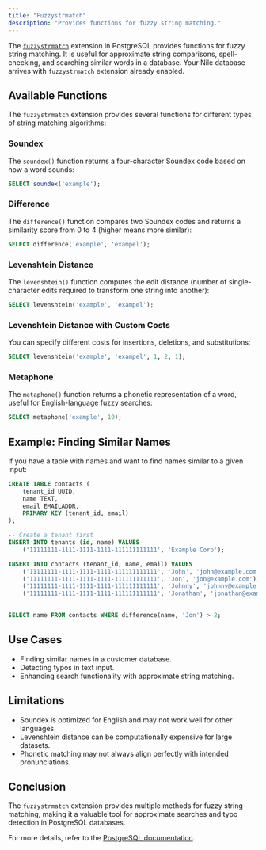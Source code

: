 ```yaml
---
title: "Fuzzystrmatch"
description: "Provides functions for fuzzy string matching."
---
```

The [`fuzzystrmatch`](https://www.postgresql.org/docs/current/fuzzystrmatch.html) extension in PostgreSQL provides functions for fuzzy string matching. It is useful for approximate string comparisons, spell-checking, and searching similar words in a database.
Your Nile database arrives with `fuzzystrmatch` extension already enabled.

## Available Functions
The `fuzzystrmatch` extension provides several functions for different types of string matching algorithms:

### Soundex
The `soundex()` function returns a four-character Soundex code based on how a word sounds:

```sql
SELECT soundex('example');
```

### Difference
The `difference()` function compares two Soundex codes and returns a similarity score from 0 to 4 (higher means more similar):

```sql
SELECT difference('example', 'exampel');
```

### Levenshtein Distance
The `levenshtein()` function computes the edit distance (number of single-character edits required to transform one string into another):

```sql
SELECT levenshtein('example', 'exampel');
```

### Levenshtein Distance with Custom Costs
You can specify different costs for insertions, deletions, and substitutions:

```sql
SELECT levenshtein('example', 'exampel', 1, 2, 1);
```

### Metaphone
The `metaphone()` function returns a phonetic representation of a word, useful for English-language fuzzy searches:

```sql
SELECT metaphone('example', 10);
```

## Example: Finding Similar Names
If you have a table with names and want to find names similar to a given input:

```sql
CREATE TABLE contacts (
    tenant_id UUID,
    name TEXT,
    email EMAILADDR,
    PRIMARY KEY (tenant_id, email)
);

-- Create a tenant first
INSERT INTO tenants (id, name) VALUES 
    ('11111111-1111-1111-1111-111111111111', 'Example Corp');

INSERT INTO contacts (tenant_id, name, email) VALUES
    ('11111111-1111-1111-1111-111111111111', 'John', 'john@example.com'),
    ('11111111-1111-1111-1111-111111111111', 'Jon', 'jon@example.com'),
    ('11111111-1111-1111-1111-111111111111', 'Johnny', 'johnny@example.com'),
    ('11111111-1111-1111-1111-111111111111', 'Jonathan', 'jonathan@example.com');
    

SELECT name FROM contacts WHERE difference(name, 'Jon') > 2;
```

## Use Cases
- Finding similar names in a customer database.
- Detecting typos in text input.
- Enhancing search functionality with approximate string matching.

## Limitations
- Soundex is optimized for English and may not work well for other languages.
- Levenshtein distance can be computationally expensive for large datasets.
- Phonetic matching may not always align perfectly with intended pronunciations.

## Conclusion
The `fuzzystrmatch` extension provides multiple methods for fuzzy string matching, making it a valuable tool for approximate searches and typo detection in PostgreSQL databases.

For more details, refer to the [PostgreSQL documentation](https://www.postgresql.org/docs/current/fuzzystrmatch.html).
